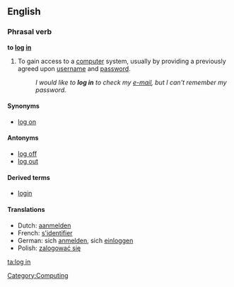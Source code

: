 {{see|login|lögin}}
==English==

===Phrasal verb===
'''to [[log]] [[in]]''' 

# To gain access to a [[computer]] system, usually by providing a previously agreed upon [[username]] and [[password]].
#: ''I would like to '''log in''' to check my [[e-mail]], but I can't remember my password.''

====Synonyms====
*[[log on]]

====Antonyms====
*[[log off]]
*[[log out]]

====Derived terms====
*[[login]]

====Translations====
*Dutch: [[aanmelden]]
*French: [[s'identifier]]
*German: sich [[anmelden]], sich [[einloggen]]
*Polish: [[zalogować się]]

[[Category:Computing]]

[[ta:log in]]